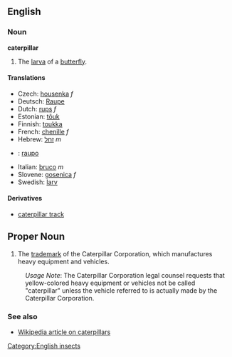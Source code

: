 ==English==
===Noun===
'''caterpillar'''

#The [[larva]] of a [[butterfly]].

====Translations====
*Czech: [[housenka]] ''f''
*Deutsch: [[Raupe]] 
*Dutch: [[rups]] ''f''
*Estonian: [[tõuk]]
*Finnish: [[toukka]]
*French: [[chenille]] ''f''
*Hebrew: [[זחל]] ''m''
*{{io}}: [[raupo]]
*Italian: [[bruco]] ''m''
*Slovene: [[gosenica]] ''f''
*Swedish: [[larv]]

====Derivatives====
*[[caterpillar track]]

==Proper Noun==

#The [[trademark]] of the Caterpillar Corporation, which manufactures heavy equipment and vehicles.
:''Usage Note'':  The Caterpillar Corporation legal counsel requests that yellow-colored heavy equipment or vehicles not be called "caterpillar" unless the vehicle referred to is actually made by the Caterpillar Corporation.

===See also===
*[[en:caterpillar|Wikipedia article on caterpillars]]

[[Category:English insects]]